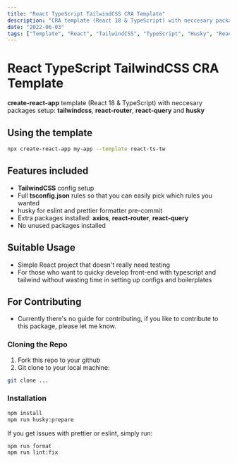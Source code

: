 ```yaml
---
title: "React TypeScript TailwindCSS CRA Template"
description: "CRA template (React 18 & TypeScript) with neccesary packages setup: tailwindcss, react-router, react-query and husky"
date: "2022-06-03"
tags: ["Template", "React", "TailwindCSS", "TypeScript", "Husky", "React-Query"]
---
```


# React TypeScript TailwindCSS CRA Template

**create-react-app** template (React 18 & TypeScript) with neccesary packages setup: **tailwindcss**, **react-router**, **react-query** and **husky**

## Using the template

```bash
npx create-react-app my-app --template react-ts-tw
```

## Features included

- **TailwindCSS** config setup
- Full **tsconfig.json** rules so that you can easily pick which rules you wanted
- husky for eslint and prettier formatter pre-commit
- Extra packages installed: **axios**, **react-router**, **react-query**
- No unused packages installed

## Suitable Usage

- Simple React project that doesn't really need testing
- For those who want to quicky develop front-end with typescript and tailwind without wasting time in setting up configs and boilerplates

## For Contributing

- Currently there's no guide for contributing, if you like to contribute to this package, please let me know.

### Cloning the Repo

1. Fork this repo to your github
2. Git clone to your local machine:

```bash
git clone ...
```

### Installation

```bash
npm install
npm run husky:prepare
```

If you get issues with prettier or eslint, simply run:

```bash
npm run format
npm run lint:fix
```
